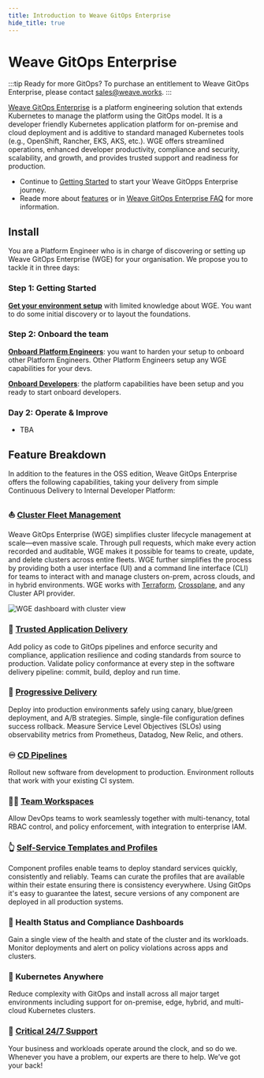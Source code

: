 ```yaml
---
title: Introduction to Weave GitOps Enterprise
hide_title: true
---
```


# Weave GitOps Enterprise <TierLabel tiers="Enterprise" />

:::tip Ready for more GitOps?
To purchase an entitlement to Weave GitOps Enterprise, please contact [sales@weave.works](mailto:sales@weave.works).
:::

[Weave GitOps Enterprise](https://www.weave.works/product/enterprise-faq/) is a platform engineering solution that extends Kubernetes to manage the platform using the GitOps model. It is a developer friendly Kubernetes application platform for on-premise and cloud deployment and is additive to standard managed Kubernetes tools (e.g., OpenShift, Rancher, EKS, AKS, etc.). WGE offers streamlined operations, enhanced developer productivity, compliance and security, scalability, and growth, and provides trusted support and readiness for production.

- Continue to [Getting Started](#getting-started) to start your Weave GitOpps Enterprise journey.
- Reade more about [features](#feature-breakdown) or in [Weave GitOps Enterprise FAQ](https://www.weave.works/product/enterprise-faq/) for more information.

##  Install

You are a Platform Engineer who is in charge of discovering or setting up Weave GitOps Enterprise (WGE) for your organisation.
We propose you to tackle it in three days:

### Step 1: Getting Started

[**Get your environment setup**](../install-enterprise-getting-started) with limited knowledge about WGE. You want to do some initial discovery or to layout the foundations.

### Step 2: Onboard the team

[**Onboard Platform Engineers**](../install-enterprise-onboard): you want to harden your setup to onboard other Platform Engineers. Other Platform Engineers setup any WGE capabilities for your devs.

[**Onboard Developers**](../install-enterprise-onboard): the platform capabilities have been setup and you ready to start onboard developers.

### Day 2: Operate & Improve

- TBA

## Feature Breakdown

In addition to the features in the OSS edition, Weave GitOps Enterprise
offers the following capabilities, taking your delivery from simple Continuous Delivery to Internal Developer Platform:

### :boat: [Cluster Fleet Management](../../cluster-management/cluster-management-intro.mdx)
Weave GitOps Enterprise (WGE) simplifies cluster lifecycle management at scale—even massive scale. Through pull requests, which make every action recorded and auditable, WGE makes it possible for teams to create, update, and delete clusters across entire fleets. WGE further simplifies the process by providing both a user interface (UI) and a command line interface (CLI) for teams to interact with and manage clusters on-prem, across clouds, and in hybrid environments. WGE works with [Terraform](https://www.weave.works/blog/extending-gitops-beyond-kubernetes-with-terraform), [Crossplane](https://www.weave.works/blog/gitops-goes-beyond-kubernetes-with-weave-gitops-upbound-s-universal-crossplane), and any Cluster API provider.

![WGE dashboard with cluster view](/img/wge-dashboard-dark-mode.png)

### :closed_lock_with_key: [Trusted Application Delivery](../../policy/intro.mdx)
Add policy as code to GitOps pipelines and enforce security and compliance,
application resilience and coding standards from source to production.
Validate policy conformance at every step in the software delivery pipeline:
commit, build, deploy and run time.

### :truck: [Progressive Delivery](../../progressive-delivery/progressive-delivery-flagger-install.mdx)
Deploy into production environments safely using canary, blue/green deployment, and A/B
strategies. Simple, single-file configuration defines success rollback. Measure Service Level Objectives (SLOs)
using observability metrics from Prometheus, Datadog, New Relic, and others.

### :infinity: [CD Pipelines](../../pipelines/pipelines-intro.mdx)
Rollout new software from development to production.
Environment rollouts that work with your existing CI system.

### :factory_worker: [Team Workspaces](../../workspaces/intro.mdx)
Allow DevOps teams to work seamlessly together with multi-tenancy,
total RBAC control, and policy enforcement, with integration to enterprise IAM.

### :point_up_2: [Self-Service Templates and Profiles](../../gitops-templates/intro.mdx)
Component profiles enable teams to deploy standard services quickly,
consistently and reliably. Teams can curate the profiles that are available
within their estate ensuring there is consistency everywhere. Using GitOps
it's easy to guarantee the latest, secure versions of any component are
deployed in all production systems.

### :sparkling_heart: Health Status and Compliance Dashboards
Gain a single view of the health and state of the cluster and its workloads.
Monitor deployments and alert on policy violations across apps and clusters.

### :compass: Kubernetes Anywhere
Reduce complexity with GitOps and install across all major target environments
including support for on-premise, edge, hybrid, and multi-cloud Kubernetes clusters.

### :bell: [Critical 24/7 Support](/help-and-support/)
Your business and workloads operate around the clock, and so do we.
Whenever you have a problem, our experts are there to help. We’ve got your back!
